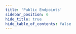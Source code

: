 ```yaml
---
title: 'Public Endpoints'
sidebar_position: 6
hide_title: true
hide_table_of_contents: false
---
```



<PageTitle
  iconUrl="img/galactica-icon.svg"
  title="Public Endpoints"
  chainId="galactica_9302-1"
  version="v0.2.7"
/>

<Endpoints
  api="https://galactica-t-api.noders.services"
  rpc="https://galactica-t-rpc.noders.services"
  grpc="https://galactica-t-grpc.noders.services:443"
  jsonRpc="https://galactica-t-json.noders.services"
/>
